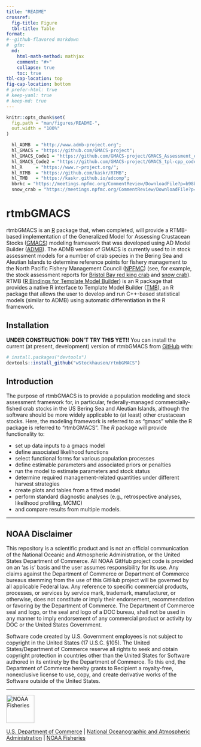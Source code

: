 ```yaml
---
title: "README"
crossref: 
  fig-title: Figure
  tbl-title: Table
format: 
#--github-flavored markdown  
#  gfm: 
  md:
    html-math-method: mathjax
    comment: "#>"
    collapse: true
    toc: true
tbl-cap-location: top
fig-cap-location: bottom
# prefer-html: true
# keep-yaml: true
# keep-md: true
---
```


<!--DO NOT VIEW THIS FILE USING THE VISUAL EDITOR!! (seems to screw things up)-->
<!-- README.md is generated from README.qmd. Please edit README.qmd, then render README.md using `quarto render README.qmd` in a terminal window. -->
<!-- use `quarto render README.qmd` in the terminal window to build README.md prior to committing to keep README.md up-to-date-->
<!-- don't forget to commit and push the resulting figure files, so they display on GitHub and CRAN.-->

```r
knitr::opts_chunk$set(
  fig.path = "man/figures/README-",
  out.width = "100%"
)
```

```r
  hl_ADMB  = "http://www.admb-project.org";
  hl_GMACS = "https://github.com/GMACS-project";
  hl_GMACS_Code1 = "https://github.com/GMACS-project/GMACS_Assessment_code";
  hl_GMACS_Code2 = "https://github.com/GMACS-project/GMACS_tpl-cpp_code.git";
  hl_R     = "https://www.r-project.org/";
  hl_RTMB  = "https://github.com/kaskr/RTMB";
  hl_TMB   = "https://kaskr.github.io/adcomp";
  bbrkc = "https://meetings.npfmc.org/CommentReview/DownloadFile?p=b98b90b2-88ab-43c2-9487-c12cdb4e0a25.pdf&fileName=BBRKC%20SAFE%202022%20Final.pdf";
  snow_crab = "https://meetings.npfmc.org/CommentReview/DownloadFile?p=fca55335-ad34-4896-9b1e-4c09aa8342ce.pdf&fileName=EBS%20Snow%20SAFE%20FINAL.pdf";
```

# rtmbGMACS

<!-- badges: start -->
<!-- badges: end -->

rtmbGMACS is an [R](`r hl_R`) package that, when completed, will provide a RTMB-based implementation of the 
Generalized Model for Assessing Crustacean Stocks ([GMACS](`r hl_GMACS`)) modeling framework that was developed using AD Model Builder ([ADMB](`r hl_ADMB`)). The ADMB version of GMACS is currently used to in stock assessment models for a number of crab species in the Bering Sea and Aleutian Islands to determine reference points for fishery management to the North Pacific Fishery Management Council ([NPFMC](https://www.npfmc.org)) (see, for example, the stock assessment reports for [Bristol Bay red king crab](`r bbrkc`) and [snow crab](`r snow_crab`)). RTMB ([R Bindings for Template Model Builder](`r hl_RTMB`)) is an R package that provides a native R interface to Template Model Builder ([TMB](`r hl_TMB`)), an R package that allows the user to develop and run C++-based statistical models (similar to ADMB) using automatic differentiation in the R framework.

## Installation

**UNDER CONSTRUCTION: DON'T TRY THIS YET!!**
You can install the current (at present, development) version of rtmbGMACS from [GitHub](https://github.com/) with:

``` r
# install.packages("devtools")
devtools::install_github("wStockhausen/rtmbGMACS")
```

## Introduction 

The purpose of rtmbGMACS is to provide a population modeling and stock assessment framework for, in particular, federally-managed commercially-fished crab stocks in the US Bering Sea and Aleutian Islands, although the software should be more widely applicable to (at least) other crustacean stocks. Here, the modeling framework is referred to as "gmacs" while the R package is referred to "rtmbGMACS". The *R* package will provide functionality to: 

  *   set up data inputs to a gmacs model
  *   define associated likelihood functions
  *   select functional forms for various population processes
  *   define estimable parameters and associated priors or penalties
  *   run the model to estimate parameters and stock status
  *   determine required management-related quantities under different harvest strategies
  *   create plots and tables from a fitted model
  *   perform standard diagnostic analyses (e.g., retrospective analyses, likelihood profiling, MCMC)
  *   and compare results from multiple models.


****************************

## NOAA Disclaimer

This repository is a scientific product and is not an official communication of the National Oceanic and Atmospheric Administration, or the United States Department of Commerce. All NOAA GitHub project code is provided on an 'as is' basis and the user assumes responsibility for its use. Any claims against the Department of Commerce or Department of Commerce bureaus stemming from the use of this GitHub project will be governed by all applicable Federal law. Any reference to specific commercial products, processes, or services by service mark, trademark, manufacturer, or otherwise, does not constitute or imply their endorsement, recommendation or favoring by the Department of Commerce. The Department of Commerce seal and logo, or the seal and logo of a DOC bureau, shall not be used in any manner to imply endorsement of any commercial product or activity by DOC or the United States Government.

Software code created by U.S. Government employees is not subject to copyright in the United States (17 U.S.C. §105). The United States/Department of Commerce reserve all rights to seek and obtain copyright protection in countries other than the United States for Software authored in its entirety by the Department of Commerce. To this end, the Department of Commerce hereby grants to Recipient a royalty-free, nonexclusive license to use, copy, and create derivative works of the Software outside of the United States.

****************************

<img src="https://raw.githubusercontent.com/nmfs-general-modeling-tools/nmfspalette/main/man/figures/noaa-fisheries-rgb-2line-horizontal-small.png" height="75" alt="NOAA Fisheries">

[U.S. Department of Commerce](https://www.commerce.gov/) | [National Oceanographic and Atmospheric Administration](https://www.noaa.gov) | [NOAA Fisheries](https://www.fisheries.noaa.gov/)



